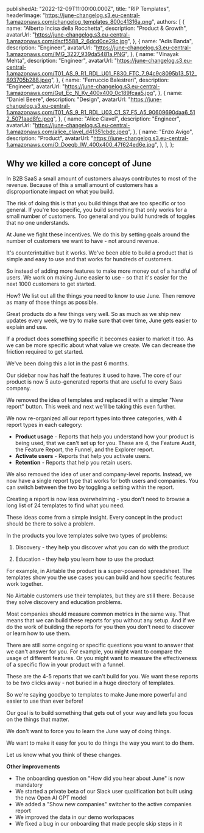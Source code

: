 
  publishedAt: "2022-12-09T11:00:00.000Z",
  title: "RIP Templates",
  headerImage:
    "https://june-changelog.s3.eu-central-1.amazonaws.com/changelog_templates_800c41316a.png",
  authors: [
    {
      name: "Alberto Incisa della Rocchetta",
      description: "Product & Growth",
      avatarUrl:
        "https://june-changelog.s3.eu-central-1.amazonaws.com/dscf5588_2_6dcd0ce29c.jpg",
    },
    {
      name: "Adis Banda",
      description: "Engineer",
      avatarUrl:
        "https://june-changelog.s3.eu-central-1.amazonaws.com/IMG_3227_939da5481a.PNG",
    },
    {
      name: "Vinayak Mehta",
      description: "Engineer",
      avatarUrl:
        "https://june-changelog.s3.eu-central-1.amazonaws.com/T01_AS_9_R1_RDL_U01_F830_FTC_7_94c9c8095b13_512_893705b288.jpeg",
    },
    {
      name: "Ferruccio Balestreri",
      description: "Engineer",
      avatarUrl:
        "https://june-changelog.s3.eu-central-1.amazonaws.com/Gut_Ec_N_Ky_400x400_0c189fcaa5.jpg",
    },
    {
      name: "Daniel Beere",
      description: "Design",
      avatarUrl:
        "https://june-changelog.s3.eu-central-1.amazonaws.com/T01_AS_9_R1_RDL_U03_C1_S7_F5_A5_90609690daa6_512_5071aad8fc.jpeg",
    },
    {
      name: "Alice Clavel",
      description: "Engineer",
      avatarUrl:
        "https://june-changelog.s3.eu-central-1.amazonaws.com/alice_clavel_d41351cbdc.jpeg",
    },
    {
      name: "Enzo Avigo",
      description: "Product",
      avatarUrl:
        "https://june-changelog.s3.eu-central-1.amazonaws.com/O_Doeqb_IW_400x400_47f624ed6e.jpg",
    },
  ],
};

## Why we killed a core concept of June

In B2B SaaS a small amount of customers always contributes to most of the revenue. Because of this a small amount of customers has a disproportionate impact on what you build.

The risk of doing this is that you build things that are too specific or too general. If you're too specific, you build something that only works for a small number of customers. Too general and you build hundreds of toggles that no one understands.

At June we fight these incentives. We do this by setting goals around the number of customers we want to have - not around revenue.

It's counterintuitive but it works. We've been able to build a product that is simple and easy to use and that works for hundreds of customers.

So instead of adding more features to make more money out of a handful of users. We work on making June easier to use - so that it's easier for the next 1000 customers to get started.

How? We list out all the things you need to know to use June. Then remove as many of those things as possible.

Great products do a few things very well. So as much as we ship new updates every week, we try to make sure that over time, June gets easier to explain and use.

If a product does something specific it becomes easier to market it too. As we can be more specific about what value we create. We can decrease the friction required to get started.

We've been doing this a lot in the past 6 months.

Our sidebar now has half the features it used to have. The core of our product is now 5 auto-generated reports that are useful to every Saas company.

We removed the idea of templates and replaced it with a simpler "New report" button. This week and next we'll be taking this even further.

We now re-organized all our report types into three categories, with 4 report types in each category:

- **Product usage** - Reports that help you understand how your product is being used, that we can't set up for you. These are 4, the Feature Audit, the Feature Report, the Funnel, and the Explorer report.
- **Activate users** - Reports that help you activate users.
- **Retention** - Reports that help you retain users.

We also removed the idea of user and company-level reports. Instead, we now have a single report type that works for both users and companies. You can switch between the two by toggling a setting within the report.

Creating a report is now less overwhelming - you don't need to browse a long list of 24 templates to find what you need.

These ideas come from a simple insight. Every concept in the product should be there to solve a problem.

In the products you love templates solve two types of problems:

1. Discovery - they help you discover what you can do with the product

2. Education - they help you learn how to use the product

For example, in Airtable the product is a super-powered spreadsheet. The templates show you the use cases you can build and how specific features work together.

No Airtable customers use their templates, but they are still there. Because they solve discovery and education problems.

Most companies should measure common metrics in the same way. That means that we can build these reports for you without any setup. And if we do the work of building the reports for you then you don't need to discover or learn how to use them.

There are still some ongoing or specific questions you want to answer that we can't answer for you. For example, you might want to compare the usage of different features. Or you might want to measure the effectiveness of a specific flow in your product with a funnel.

These are the 4-5 reports that we can't build for you. We want these reports to be two clicks away - not buried in a huge directory of templates.

So we're saying goodbye to templates to make June more powerful and easier to use than ever before!

Our goal is to build something that gets out of your way and lets you focus on the things that matter.

We don't want to force you to learn the June way of doing things.

We want to make it easy for you to do things the way you want to do them.

Let us know what you think of these changes.

**Other improvements**

- The onboarding question on "How did you hear about June" is now mandatory
- We started a private beta of our Slack user qualification bot built using the new Open AI GPT model
- We added a "Show new companies" switcher to the active companies report
- We improved the data in our demo workspaces
- We fixed a bug in our onboarding that made people skip steps in it

